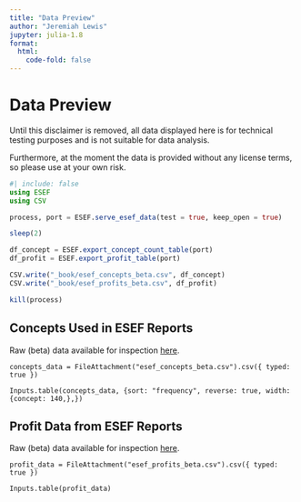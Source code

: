 ```yaml
---
title: "Data Preview"
author: "Jeremiah Lewis"
jupyter: julia-1.8
format:
  html:
    code-fold: false
---
```


# Data Preview

::: {.callout-important}
Until this disclaimer is removed, all data displayed here is for
technical testing purposes and is not suitable for data analysis.

Furthermore, at the moment the data is provided without any license terms, so please use at your own risk.
:::

```julia
#| include: false
using ESEF
using CSV

process, port = ESEF.serve_esef_data(test = true, keep_open = true)

sleep(2)

df_concept = ESEF.export_concept_count_table(port)
df_profit = ESEF.export_profit_table(port)

CSV.write("_book/esef_concepts_beta.csv", df_concept)
CSV.write("_book/esef_profits_beta.csv", df_profit)

kill(process)
```



## Concepts Used in ESEF Reports

Raw (beta) data available for inspection [here](https://trr266.github.io/esef-website/esef_concepts_beta.csv).

```ojs
concepts_data = FileAttachment("esef_concepts_beta.csv").csv({ typed: true })
```

```ojs
Inputs.table(concepts_data, {sort: "frequency", reverse: true, width: {concept: 140,},})
```

## Profit Data from ESEF Reports

Raw (beta) data available for inspection [here](https://trr266.github.io/esef-website/esef_profits_beta.csv).

```ojs
profit_data = FileAttachment("esef_profits_beta.csv").csv({ typed: true })
```

```ojs
Inputs.table(profit_data)
```
